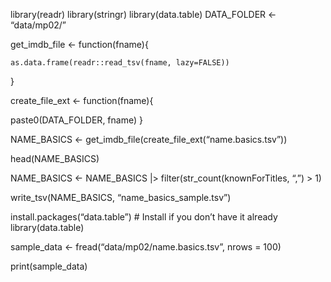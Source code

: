 library(readr)
library(stringr)
library(data.table)
DATA_FOLDER <- "data/mp02/"

get_imdb_file <- function(fname){
 
    as.data.frame(readr::read_tsv(fname, lazy=FALSE))
}



create_file_ext <- function(fname){

  paste0(DATA_FOLDER, fname)
}


NAME_BASICS <- get_imdb_file(create_file_ext("name.basics.tsv"))

head(NAME_BASICS)

NAME_BASICS <- NAME_BASICS |> 
    filter(str_count(knownForTitles, ",") > 1)

write_tsv(NAME_BASICS, "name_basics_sample.tsv")


install.packages("data.table")  # Install if you don't have it already
library(data.table)

sample_data <- fread("data/mp02/name.basics.tsv", nrows = 100)

print(sample_data)